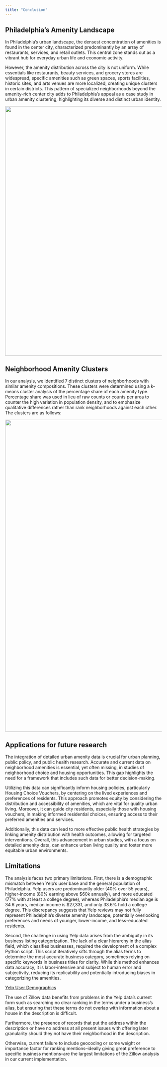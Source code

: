 ```yaml
---
title: "Conclusion"
---
```



## Philadelphia's Amenity Landscape  
In Philadelphia's urban landscape, the densest concentration of amenities is found in the center city, characterized predominantly by an array of restaurants, services, and retail outlets. This central zone stands out as a vibrant hub for everyday urban life and economic activity. 

However, the amenity distribution across the city is not uniform. While essentials like restaurants, beauty services, and grocery stores are widespread, specific amenities such as green spaces, sports facilities, historic sites, and arts venues are more localized, creating unique clusters in certain districts. This pattern of specialized neighborhoods beyond the amenity-rich center city adds to Philadelphia's appeal as a case study in urban amenity clustering, highlighting its diverse and distinct urban identity.

<img src="images/cc_amenities.png" width="800px">

## Neighborhood Amenity Clusters  
In our analysis, we identified 7 distinct clusters of neighborhoods with similar amenity compositions. These clusters were determined using a k-means cluster analysis of the percentage share of each amenity type. Percentage share was used in lieu of raw counts or counts per area to counter the high variation in population density, and to emphasize qualitative differences rather than rank neighborhoods against each other. The clusters are as follows:

<img src="images/cluster_maps.png" width="1000px">

## Applications for future research
The integration of detailed urban amenity data is crucial for urban planning, public policy, and public health research. Accurate and current data on neighborhood amenities is essential, yet often missing, in studies of neighborhood choice and housing opportunities. This gap highlights the need for a framework that includes such data for better decision-making.

Utilizing this data can significantly inform housing policies, particularly Housing Choice Vouchers, by centering on the lived experiences and preferences of residents. This approach promotes equity by considering the distribution and accessibility of amenities, which are vital for quality urban living. Moreover, it can guide city residents, especially those with housing vouchers, in making informed residential choices, ensuring access to their preferred amenities and services.

Additionally, this data can lead to more effective public health strategies by linking amenity distribution with health outcomes, allowing for targeted interventions. Overall, this advancement in urban studies, with a focus on detailed amenity data, can enhance urban living quality and foster more equitable urban environments.

## Limitations   
The analysis faces two primary limitations. First, there is a demographic mismatch between Yelp's user base and the general population of Philadelphia. Yelp users are predominantly older (40% over 55 years), higher-income (80% earning above $60k annually), and more educated (77% with at least a college degree), whereas Philadelphia's median age is 34.6 years, median income is $27,331, and only 33.6% hold a college degree. This discrepancy suggests that Yelp reviews may not fully represent Philadelphia's diverse amenity landscape, potentially overlooking preferences and needs of younger, lower-income, and less-educated residents.

Second, the challenge in using Yelp data arises from the ambiguity in its business listing categorization. The lack of a clear hierarchy in the alias field, which classifies businesses, required the development of a complex Python script. This script iteratively sifts through the alias terms to determine the most accurate business category, sometimes relying on specific keywords in business titles for clarity. While this method enhances data accuracy, it is labor-intensive and subject to human error and subjectivity, reducing its replicability and potentially introducing biases in categorizing the amenities.

<a href="https://www.yelp-press.com/company/fast-facts/default.aspx">Yelp User Demographics</a>

The use of Zillow data benefits from problems in the Yelp data's current form such as searching no clear ranking in the terms under a business's alias, but ensuring that these terms do not overlap with information about a house in the description is difficult. 

Furthermore, the presence of records that put the address within the description or have no address at all present issues with offering later granularity should they not have their neighborhood in the description.

Otherwise, current failure to include geocoding or some weight or importance factor for ranking mentions--ideally giving great preference to specific business mentions--are the largest limitations of the Zillow analysis in our current implementation.

